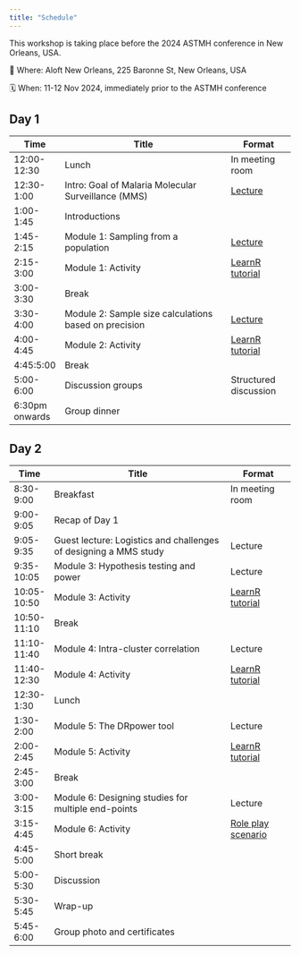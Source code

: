 ```yaml
---
title: "Schedule"
---
```


This workshop is taking place before the 2024 ASTMH conference in New Orleans, USA. 

📍 Where: Aloft New Orleans, 225 Baronne St, New Orleans, USA

🗓️ When: 11-12 Nov 2024, immediately prior to the ASTMH conference

## Day 1
| Time          | Title                                                       | Format                |
|---------------|-------------------------------------------------------------|-----------------------|
| 12:00-12:30   | Lunch                                                       | In meeting room       |
| 12:30-1:00    | Intro: Goal of Malaria Molecular Surveillance (MMS)                                       | [Lecture](slides/L0-intro.pdf)               |
| 1:00-1:45     | Introductions                                               |                       |
| 1:45-2:15     | Module 1: Sampling from a population                        | [Lecture](slides/L1-sampling.pdf)               |
| 2:15-3:00     | Module 1: Activity                                         | [LearnR tutorial](https://mms-sdworkshop.shinyapps.io/module1_sampling_interactive/)       |
| 3:00-3:30     | Break                                                |        |
| 3:30-4:00     | Module 2: Sample size calculations based on precision                    | [Lecture](slides/L2-margin_of_error.pdf)       |
| 4:00-4:45     | Module 2: Activity                                           |  [LearnR tutorial](https://mms-sdworkshop.shinyapps.io/activity2_MOE_interactive/)                     |
| 4:45:5:00     | Break               |                |
| 5:00-6:00     | Discussion groups                                                | Structured discussion |
| 6:30pm onwards   | Group dinner                                                      |                       |

## Day 2

| Time         | Title                                                         | Format                |
|--------------|---------------------------------------------------------------|-----------------------|
| 8:30-9:00    | Breakfast                                                     | In meeting room       |
| 9:00-9:05    | Recap of Day 1                                                |               |
| 9:05-9:35    | Guest lecture: Logistics and challenges of designing a MMS study | Lecture          |
| 9:35-10:05   | Module 3: Hypothesis testing and power                       | Lecture              |
| 10:05-10:50  | Module 3: Activity                                          |  [LearnR tutorial](https://mms-sdworkshop.shinyapps.io/activity3_power_interactive/)      |
| 10:50-11:10  | Break                      |                |
| 11:10-11:40  | Module 4: Intra-cluster correlation              | Lecture               |
| 11:40-12:30  | Module 4: Activity                                           |   [LearnR tutorial](https://mms-sdworkshop.shinyapps.io/activity4_multicluster_interactive/)     |
| 12:30-1:30   | Lunch                                                    |  |
| 1:30-2:00    | Module 5: The DRpower tool                           | Lecture               |
| 2:00-2:45    | Module 5: Activity                 | [LearnR tutorial](https://mms-sdworkshop.shinyapps.io/module5_DRpower_interactive/)               |
| 2:45-3:00    | Break                                                  |                       |
| 3:00-3:15    | Module 6: Designing studies for multiple end-points           | Lecture               |
| 3:15-4:45    | Module 6: Activity                                          | [Role play scenario](tutorials/module6/module6_scenarios.Rmd)              |
| 4:45-5:00    | Short break                                        |                       |
| 5:00-5:30    | Discussion                                        |                       |
| 5:30-5:45    | Wrap-up                                        |                       |
| 5:45-6:00    | Group photo and certificates                                       |                       |
